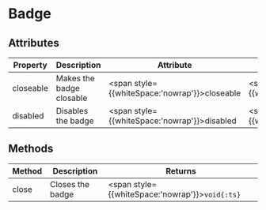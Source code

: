 
# Badge

## Attributes
Property | Description | Attribute | Type | Default
--- | --- | --- | --- | ---
closeable | Makes the badge closable | <span style={{whiteSpace:'nowrap'}}>closeable</span> | <span style={{whiteSpace:'nowrap'}}>`boolean{:ts}`</span> | `false{:ts}`
disabled | Disables the badge | <span style={{whiteSpace:'nowrap'}}>disabled</span> | <span style={{whiteSpace:'nowrap'}}>`boolean{:ts}`</span> | `false{:ts}`

## Methods
Method | Description | Returns
--- | --- | ---
close | Closes the badge | <span style={{whiteSpace:'nowrap'}}>`void{:ts}`</span>

